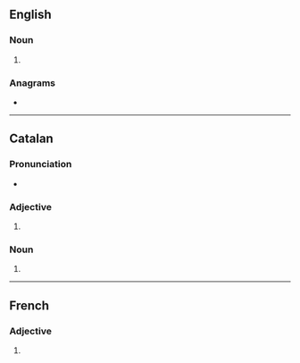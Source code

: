 ==English==

===Noun===
{{head|en|noun form}}

# {{plural of|en|aspirant}}

===Anagrams===
* {{anagrams|en|a=aainprsst|partisans|satin spar|spartinas}}

----

==Catalan==

===Pronunciation===
* {{ca-IPA}}

===Adjective===
{{head|ca|adjective form}}

# {{plural of|ca|aspirant}}

===Noun===
{{head|ca|noun form}}

# {{plural of|ca|aspirant}}

----

==French==

===Adjective===
{{head|fr|adjective form}}

# {{masculine plural of|fr|aspirant}}